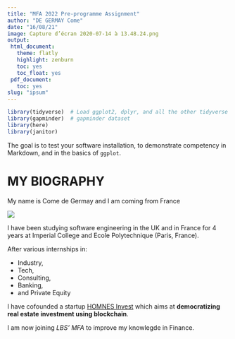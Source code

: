 ```yaml
---
title: "MFA 2022 Pre-programme Assignment"
author: "DE GERMAY Come"
date: "16/08/21"
image: Capture d’écran 2020-07-14 à 13.48.24.png
output:
 html_document:
   theme: flatly
   highlight: zenburn
   toc: yes
   toc_float: yes
 pdf_document:
   toc: yes
slug: "ipsum"
---
```


```r
library(tidyverse)  # Load ggplot2, dplyr, and all the other tidyverse packages
library(gapminder)  # gapminder dataset
library(here)
library(janitor)
```

The goal is to test your software installation, to demonstrate competency in Markdown, and in the basics of `ggplot`.


# MY BIOGRAPHY

My name is Come de Germay and I am coming from France

![](Capture d’écran 2020-07-14 à 13.48.24.png)

I have been studying software engineering in the UK and in France for 4 years at Imperial College and Ecole Polytechnique (Paris, France).

After various internships in:

* Industry,
* Tech,
* Consulting,  
* Banking,
* and Private Equity

I have cofounded a startup [HOMNES Invest](http://homnesinvest.com) which aims at **democratizing real estate investment using blockchain**.

I am now joining *LBS' MFA* to improve my knowlegde in Finance. 




